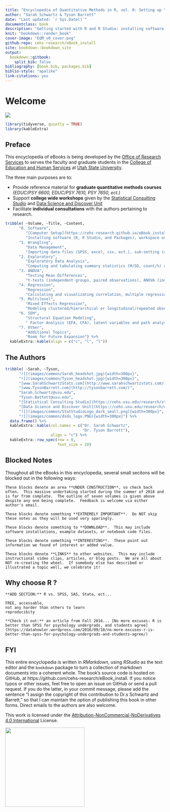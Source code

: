 --- 
title: "Encyclopedia of Quantitative Methods in R, vol. 0: Setting up Your Computer"
author: "Sarah Schwartz & Tyson Barrett"
date: "Last updated: `r Sys.Date()`"
documentclass: book
description: "Getting started with R and R Studio: installing software and package management."
knit: "bookdown::render_book"
cover-image: "EQM_v0_cover.png"
github-repo: cehs-research/eBook_install
site: bookdown::bookdown_site
output:
  bookdown::gitbook:
    split_bib: false
bibliography: [book.bib, packages.bib]
biblio-style: "apalike"
link-citations: yes
---



# Welcome {-}

![](images/common/EQM_v0_header.png)




```{r, echo=FALSE, include=FALSE, comment=FALSE, message=FALSE}
library(tidyverse, quietly = TRUE)
library(kableExtra)
```


## Preface {-}

This encyclopedia of eBooks is being developed by the [Office of Research Services](https://cehs.usu.edu/research/index) to serves the faculty and graduate students in the [College of Education and Human Services](https://cehs.usu.edu/) at [Utah State University](http://www.usu.edu/).  



The three main purposes are to: 

* Provide reference material for **graduate quantitative methods courses** *(EDUC/PSY 6600, EDUC/PSY 7610, PSY 7650, ect.)*  
* Support **college wide workshops** given by the [Statistical Consulting Studio](https://cehs.usu.edu/research/statstudio/index) and [Data Science and Discover Unit](https://cehs.usu.edu/research/dsdu/index)
* Facilitate **individual consultations** with the authors pertaining to research.


```{r, echo=FALSE}
tribble( ~Volume, ~Title, ~Content,
      "0. Software", 
         "[Computer Setup](https://cehs-research.github.io/eBook_install/)", 
         "Installing software (R, R Studio, and Packages), workspace oridentation, notebook workflow, and periodic updating",
      "1. Wrangling", 
         "Data Management", 
         "Importing data files (SPSS, excel, csv, ect.), sub-setting (observations and variables), creating new variables, and saving revised data",
      "2. Exploratory", 
         "Exploratory Data Analysis", 
         "Computing and tabulating summary statistics (M/SD, count/%) and creating descriptive visualizations of distributions (boxplots, histograms) and relationships (scatter plots)",
      "3. ANOVA", 
         "Testing Mean Differences",
         "t-tests (independent groups, paired observations), ANOVA (independent or between subjects, 1-way, 2-way), RM ANOVA (repeated meausres, between subjects), mixed ANOVA (both independent and between subjects), visualizations (marginal means to prob interactions) and post hoc tests (multiple corrections, contrast statements)",
      "4. Regression", 
         "Regression",
         "Calculating and visualizating correlation, multiple regression models (fitting, tabulating results, graphicaly probing interactions), and generalizing the distribution (GLM: logistic regression, poisson regression, ect.)",
      "5. Multilevel", 
         "Mixed Effects Regression",
         "Modeling clustered/hierarchical or longitudinal/repeated observations with multilevel models (MLM, LMM, GLMM, HLM), including computing ICCs, model fitting, tabulating results, and visualizings (marginal means to prob interactions); generalized estimating equations (GEE)",
      "6. SEM", 
         "Structural Equation Modeling", 
         " Factor Analysis (EFA, CFA), latent variables and path analysis",
      "7. Other", 
         "Additional Topics",
         "Room for Future Expansion") %>% 
  kableExtra::kable(align = c("c", "l", "l"))
```


## The Authors {-}


```{r, echo=FALSE}
tribble( ~Sarah, ~Tyson,
      "![](images/common/Sarah_headshot.jpg){width=300px}",
      "![](images/common/Tyson_headshot.jpg){width=300px}",
      "[www.SarahSchwartzStats.com](http://www.sarahschwartzstats.com/) ",
      "[www.TysonBarrett.com](http://tysonbarrett.com/)",
      "Sarah.Schwartz@usu.edu",
      "Tyson.Battett@usu.edu",
      "[Statistical Consulting Studio](https://cehs.usu.edu/research/statstudio/index)",
      "[Data Science and Discover Unit](https://cehs.usu.edu/research/dsdu/index)",
      "![](images/common/StatStudioLogo_dark_small.png){width=300px}",
      "![](images/common/dsdu_logo.PNG){width=300px}") %>% 
  data.frame() %>%
  kableExtra::kable(col.names = c("Dr. Sarah Schwartz", 
                                  "Dr. Tyson Barrett"),
                    align = "c") %>% 
  kableExtra::row_spec(row = 0,
                       font_size = 20)
```


## Blocked Notes {-}

Thoughout all the eBooks in this encyclopedia, several small secitons will be blocked out in the following ways:

```{block type='rmdconstruct', echo=TRUE}
These blocks denote an area **UNDER CONSTRUCTION**, so check back often.  This massive undertaking started during the summer of 2018 and is far from complete.  The outline of seven volumes is given above despite any one being complete.  Feedback is welcome via either author's email.
```


```{block type='rmdimportant', echo=TRUE}
These blocks denote something **EXTREMELY IMPORTANT**.  Do NOT skip these notes as they will be used very sparingly.
```


```{block type='rmddownload', echo=TRUE}
These blocks denote something to **DOWNLOAD**.  This may include software installations, example datasets, or notebook code files.
```


```{block type='rmdlightbulb', echo=TRUE}
These blocks denote something **INTERESTING**.  These point out information we found of interest or added value.
```



```{block type='rmdlink', echo=TRUE}
These blocks denote **LINKS** to other websites.  This may include instructional video clips, articles, or blog posts.  We are all about NOT re-creating the wheel.  If somebody else has described or illustrated a topic well, we celebrate it!
```




## Why choose R ?  {-}



```{block type='rmdconstruct', echo=TRUE}
**ADD SECTION:** R vs. SPSS, SAS, Stata, ect...

FREE, accessable, 
not any harder than others to learn
reproducibity
```


```{block type='rmdlink', echo=TRUE}
**Check it out:** an article from Fall 2016... [No more excuses: R is better than SPSS for psychology undergrads, and students agree](https://datahowler.wordpress.com/2016/09/10/no-more-excuses-r-is-better-than-spss-for-psychology-undergrads-and-students-agree/)
```




## FYI  {-}

This entire encyclopedia is written in $R Markdown$, using $R Studio$ as the text editor and the `bookdown` package to turn a collection of markdown documents into a coherent whole. The book's source code is hosted on GitHub, at https://github.com/cehs-research/eBook_install. If you notice typos or other issues, feel free to open an issue on GitHub or send a pull request. If you do the latter, in your commit message, please add the sentence "I assign the copyright of this contribution to Dr.s Schwartz and Barrett," so that I can maintain the option of publishing this book in other forms. Direct emails to the authors are also welcome.

This work is licensed under the [Attribution-NonCommercial-NoDerivatives 4.0 International](https://creativecommons.org/licenses/by-nc-nd/4.0/legalcode) License. 



![](images/common/Education_Logo_WHITE-02.png){width=250px}
